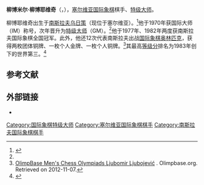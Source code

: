 {{Infobox chess player
|name = 柳博米尔·柳博耶维奇<br>Љубомир Љубојевић
|image = LjubomirLjubojevic10.jpg
|caption = 摄于2010年
|birthname = 
|country = {{SRB}}
|birth_date = {{Birth date and age|1950|11|2|df=y}}
|birth_place = {{YUG-1945}}[[塞爾維亞社會主義共和國|塞爾維亞]]
|death_date = 
|death_place = 
|title = [[国际象棋特级大师|特级大师]]
|peakrating = 2645（1983年1月）
|FideID = 900010
}}
'''柳博米尔·柳博耶维奇'''（{{lang-sr|Љубомир Љубојевић}}，{{bd|1950年|11月2日}}），[[塞尔维亚|塞尔维亚]][[国际象棋|国际象棋]]棋手、[[国际象棋特级大师|特级大师]]。

柳博耶维奇出生于[[南斯拉夫|南斯拉夫]][[乌日策|乌日策]]（现位于塞尔维亚）。<ref name="Gaige">{{Cite book|last=Gaige|first=Jeremy|author-link=Jeremy Gaige|title=Chess Personalia: A Bioblibliography|year=1987|publisher=McFarland|page=253}}</ref>他于1970年获国际大师（IM）称号，次年晋升为[[国际象棋特级大师|特级大师]]（GM）。<ref name="Gaige"/>他于1977年、1982年两度获南斯拉夫国际象棋全国冠军。此外，他还12次代表南斯拉夫出战[[国际象棋奥林匹克|国际象棋奥林匹克]]，获得两枚团体铜牌、一枚个人金牌、一枚个人铜牌。<ref>[http://www.olimpbase.org/players/5nllnfnk.html OlimpBase Men's Chess Olympiads Ljubomir Ljubojević] {{Wayback|url=http://www.olimpbase.org/players/5nllnfnk.html |date=20191111150535 }}. Olimpbase.org. Retrieved on 2012-11-07.</ref>其最高[[等级分|等级分]]排名为1983年创下的世界第三。<ref>{{cite web|url=http://chess.eusa.ed.ac.uk/Chess/Trivia/AlltimeList.html |title=All Time Rankings |accessdate=2007-06-07 |deadurl=yes |archiveurl=https://web.archive.org/web/20091126000035/http://chess.eusa.ed.ac.uk/Chess/Trivia/AlltimeList.html |archivedate=2009-11-26 }}</ref>

== 参考文献 ==
{{reflist}}

== 外部链接 ==
*{{chessgames player|id=14866}}

{{chess-bio-stub}}
{{Authority control}}
[[Category:国际象棋特级大师|Category:国际象棋特级大师]]
[[Category:塞尔维亚国际象棋棋手|Category:塞尔维亚国际象棋棋手]]
[[Category:南斯拉夫国际象棋棋手|Category:南斯拉夫国际象棋棋手]]